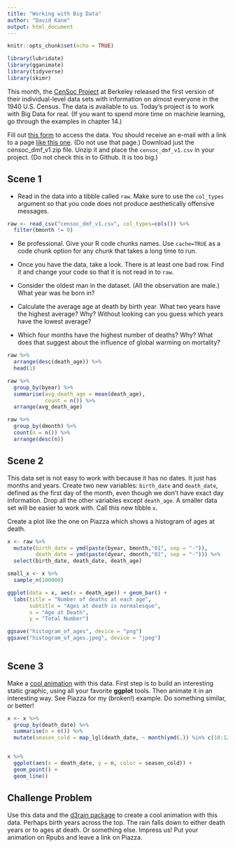 ```yaml
---
title: "Working with Big Data"
author: "David Kane"
output: html_document
---
```


```r
knitr::opts_chunk$set(echo = TRUE)

library(lubridate)
library(gganimate)
library(tidyverse)
library(skimr)
```

This month, the [CenSoc Project](https://censoc.berkeley.edu/) at Berkeley released the first version of their individual-level data sets with information on almost everyone in the 1940 U.S. Census. The data is available to us. Today's project is to work with Big Data for real. (If you want to spend more time on machine learning, go through the examples in chapter 14.)

Fill out [this form](https://censoc-download.demog.berkeley.edu/) to access the data. You should receive an e-mail with a link to a page [like this one](https://censoc-download.demog.berkeley.edu/Data/Qm958Kq901/). (Do not use that page.) Download just the censoc_dmf_v1.zip file. Unzip it and place the `censoc_dmf_v1.csv` in your project. (Do not check this in to Github. It is too big.)


## Scene 1

* Read in the data into a tibble called `raw`. Make sure to use the `col_types` argument so that you code does not produce aesthetically offensive messages. 

```r

raw <- read_csv("censoc_dmf_v1.csv", col_types=cols()) %>%
  filter(bmonth != 0) 

```


* Be professional. Give your R code chunks names. Use `cache=TRUE` as a code chunk option for any chunk that takes a long time to run.

* Once you have the data, take a look. There is at least one bad row. Find it and change your code so that it is not read in to `raw`.

* Consider the oldest man in the dataset. (All the observation are male.) What year was he born in?

* Calculate the average age at death by birth year. What two years have the highest average? Why? Without looking can you guess which years have the lowest average?

* Which four months have the highest number of deaths? Why? What does that suggest about the influence of global warming on mortality?

```r

raw %>%
  arrange(desc(death_age)) %>%
  head(1)

raw %>%
  group_by(byear) %>% 
  summarise(avg_death_age = mean(death_age), 
            count = n()) %>%
  arrange(avg_death_age)

raw %>%
  group_by(dmonth) %>% 
  count(n = n()) %>% 
  arrange(desc(n))

```



## Scene 2

This data set is not easy to work with because it has no dates. It just has months and years. Create two new variables: `birth_date` and `death_date`, defined as the first day of the month, even though we don't have exact day information. Drop all the other variables except `death_age`. A smaller data set will be easier to work with. Call this new tibble `x`.

Create a plot like the one on Piazza which shows a histogram of ages at death.

```r

x <- raw %>% 
  mutate(birth_date = ymd(paste(byear, bmonth,"01", sep = "-")),
         death_date = ymd(paste(dyear, dmonth,"01", sep = "-"))) %>%
  select(birth_date, death_date, death_age)

small_x <- x %>%
  sample_n(100000)

ggplot(data = x, aes(x = death_age)) + geom_bar() +
  labs(title = "Number of deaths at each age",
       subtitle = "Ages at death is normalesque",
       x = "Age at Death",
       y = "Total Number")

ggsave("histogram_of_ages", device = "png")
ggsave("histogram_of_ages.jpeg", device = "jpeg")
  

```



## Scene 3

Make a [cool animation](https://davidkane9.github.io/PPBDS/C-animation.html) with this data. First step is to build an interesting static graphic, using all your favorite **ggplot** tools. Then animate it in an interesting way. See Piazza for my (broken!) example. Do something similar, or better!


```r

x <- x %>%
  group_by(death_date) %>% 
  summarise(n = n()) %>%
  mutate(season_cold = map_lgl(death_date, ~ month(ymd(.)) %in% c(10:12, 1:3)))


x %>%
  ggplot(aes(x = death_date, y = n, color = season_cold)) + 
  geom_point() + 
  geom_line()

```



## Challenge Problem

Use this data and the [d3rain package](https://github.com/daranzolin/d3rain) to create a cool animation with this data. Perhaps birth years across the top. The rain falls down to either death years or to ages at death. Or something else. Impress us! Put your animation on Rpubs and leave a link on Piazza.


